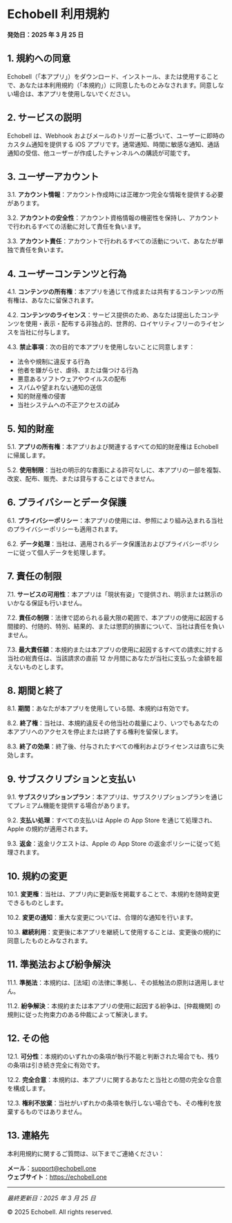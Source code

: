# Echobell 利用規約

**発効日：2025 年 3 月 25 日**

## 1. 規約への同意

Echobell（「本アプリ」）をダウンロード、インストール、または使用することで、あなたは本利用規約（「本規約」）に同意したものとみなされます。同意しない場合は、本アプリを使用しないでください。

## 2. サービスの説明

Echobell は、Webhook およびメールのトリガーに基づいて、ユーザーに即時のカスタム通知を提供する iOS アプリです。通常通知、時間に敏感な通知、通話通知の受信、他ユーザーが作成したチャンネルへの購読が可能です。

## 3. ユーザーアカウント

3.1. **アカウント情報**：アカウント作成時には正確かつ完全な情報を提供する必要があります。

3.2. **アカウントの安全性**：アカウント資格情報の機密性を保持し、アカウントで行われるすべての活動に対して責任を負います。

3.3. **アカウント責任**：アカウントで行われるすべての活動について、あなたが単独で責任を負います。

## 4. ユーザーコンテンツと行為

4.1. **コンテンツの所有権**：本アプリを通じて作成または共有するコンテンツの所有権は、あなたに留保されます。

4.2. **コンテンツのライセンス**：サービス提供のため、あなたは提出したコンテンツを使用・表示・配布する非独占的、世界的、ロイヤリティフリーのライセンスを当社に付与します。

4.3. **禁止事項**：次の目的で本アプリを使用しないことに同意します：

- 法令や規制に違反する行為
- 他者を嫌がらせ、虐待、または傷つける行為
- 悪意あるソフトウェアやウイルスの配布
- スパムや望まれない通知の送信
- 知的財産権の侵害
- 当社システムへの不正アクセスの試み

## 5. 知的財産

5.1. **アプリの所有権**：本アプリおよび関連するすべての知的財産権は Echobell に帰属します。

5.2. **使用制限**：当社の明示的な書面による許可なしに、本アプリの一部を複製、改変、配布、販売、または貸与することはできません。

## 6. プライバシーとデータ保護

6.1. **プライバシーポリシー**：本アプリの使用には、参照により組み込まれる当社のプライバシーポリシーも適用されます。

6.2. **データ処理**：当社は、適用されるデータ保護法およびプライバシーポリシーに従って個人データを処理します。

## 7. 責任の制限

7.1. **サービスの可用性**：本アプリは「現状有姿」で提供され、明示または黙示のいかなる保証も行いません。

7.2. **責任の制限**：法律で認められる最大限の範囲で、本アプリの使用に起因する間接的、付随的、特別、結果的、または懲罰的損害について、当社は責任を負いません。

7.3. **最大責任額**：本規約または本アプリの使用に起因するすべての請求に対する当社の総責任は、当該請求の直前 12 か月間にあなたが当社に支払った金額を超えないものとします。

## 8. 期間と終了

8.1. **期間**：あなたが本アプリを使用している間、本規約は有効です。

8.2. **終了権**：当社は、本規約違反その他当社の裁量により、いつでもあなたの本アプリへのアクセスを停止または終了する権利を留保します。

8.3. **終了の効果**：終了後、付与されたすべての権利およびライセンスは直ちに失効します。

## 9. サブスクリプションと支払い

9.1. **サブスクリプションプラン**：本アプリは、サブスクリプションプランを通じてプレミアム機能を提供する場合があります。

9.2. **支払い処理**：すべての支払いは Apple の App Store を通じて処理され、Apple の規約が適用されます。

9.3. **返金**：返金リクエストは、Apple の App Store の返金ポリシーに従って処理されます。

## 10. 規約の変更

10.1. **変更権**：当社は、アプリ内に更新版を掲載することで、本規約を随時変更できるものとします。

10.2. **変更の通知**：重大な変更については、合理的な通知を行います。

10.3. **継続利用**：変更後に本アプリを継続して使用することは、変更後の規約に同意したものとみなされます。

## 11. 準拠法および紛争解決

11.1. **準拠法**：本規約は、[法域] の法律に準拠し、その抵触法の原則は適用しません。

11.2. **紛争解決**：本規約または本アプリの使用に起因する紛争は、[仲裁機関] の規則に従った拘束力のある仲裁によって解決します。

## 12. その他

12.1. **可分性**：本規約のいずれかの条項が執行不能と判断された場合でも、残りの条項は引き続き完全に有効です。

12.2. **完全合意**：本規約は、本アプリに関するあなたと当社との間の完全な合意を構成します。

12.3. **権利不放棄**：当社がいずれかの条項を執行しない場合でも、その権利を放棄するものではありません。

## 13. 連絡先

本利用規約に関するご質問は、以下までご連絡ください：

**メール**：support@echobell.one  
**ウェブサイト**：https://echobell.one

---

_最終更新日：2025 年 3 月 25 日_

© 2025 Echobell. All rights reserved.
